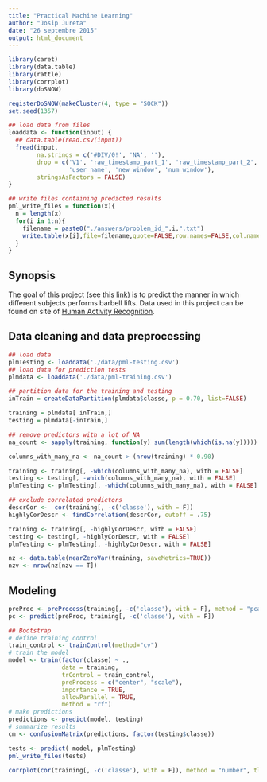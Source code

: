 ```yaml
---
title: "Practical Machine Learning"
author: "Josip Jureta"
date: "26 septembre 2015"
output: html_document
---
```


```r
library(caret)
library(data.table)
library(rattle)
library(corrplot)
library(doSNOW)
```

```r
registerDoSNOW(makeCluster(4, type = "SOCK"))
set.seed(1357)

## load data from files
loaddata <- function(input) {
  ## data.table(read.csv(input))
  fread(input, 
        na.strings = c('#DIV/0!', 'NA', ''), 
        drop = c('V1', 'raw_timestamp_part_1', 'raw_timestamp_part_2', 'cvtd_timestamp',
                 'user_name', 'new_window', 'num_window'),
        stringsAsFactors = FALSE)  
}

## write files containing predicted results
pml_write_files = function(x){
  n = length(x)
  for(i in 1:n){
    filename = paste0("./answers/problem_id_",i,".txt")
    write.table(x[i],file=filename,quote=FALSE,row.names=FALSE,col.names=FALSE)
  }
}
```

## Synopsis

The goal of this project (see this [link](https://class.coursera.org/predmachlearn-032/human_grading/view/courses/975201/assessments/4/submissions)) is to predict the manner in which different subjects performs barbell lifts. Data used in this project can be found on site of [Human Activity Recognition](http://groupware.les.inf.puc-rio.br/har).


## Data cleaning and data preprocessing

```r
## load data
plmTesting <- loaddata('./data/pml-testing.csv')
## load data for prediction tests
plmdata <- loaddata('./data/pml-training.csv')
```

```r
## partition data for the training and testing
inTrain = createDataPartition(plmdata$classe, p = 0.70, list=FALSE)

training = plmdata[ inTrain,]
testing = plmdata[-inTrain,]
```

```r
## remove predictors with a lot of NA
na_count <- sapply(training, function(y) sum(length(which(is.na(y)))))

columns_with_many_na <- na_count > (nrow(training) * 0.90)

training <- training[, -which(columns_with_many_na), with = FALSE]
testing <- testing[, -which(columns_with_many_na), with = FALSE]
plmTesting <- plmTesting[, -which(columns_with_many_na), with = FALSE]

## exclude correlated predictors
descrCor <-  cor(training[, -c('classe'), with = F])
highlyCorDescr <- findCorrelation(descrCor, cutoff = .75)

training <- training[, -highlyCorDescr, with = FALSE]
testing <- testing[, -highlyCorDescr, with = FALSE]
plmTesting <- plmTesting[, -highlyCorDescr, with = FALSE]

nz <- data.table(nearZeroVar(training, saveMetrics=TRUE))
nzv <- nrow(nz[nzv == T])
```

## Modeling

```r
preProc <- preProcess(training[, -c('classe'), with = F], method = "pca", thresh = 0.95)
pc <- predict(preProc, training[, -c('classe'), with = F])

## Bootstrap
# define training control
train_control <- trainControl(method="cv")
# train the model 
model <- train(factor(classe) ~ ., 
               data = training, 
               trControl = train_control,
               preProcess = c("center", "scale"),
               importance = TRUE,
               allowParallel = TRUE,
               method = "rf")
# make predictions
predictions <- predict(model, testing)
# summarize results
cm <- confusionMatrix(predictions, factor(testing$classe))
```

```r
tests <- predict( model, plmTesting)
pml_write_files(tests)
```

```r
corrplot(cor(training[, -c('classe'), with = F]), method = "number", tl.cex = 0.5)
```


